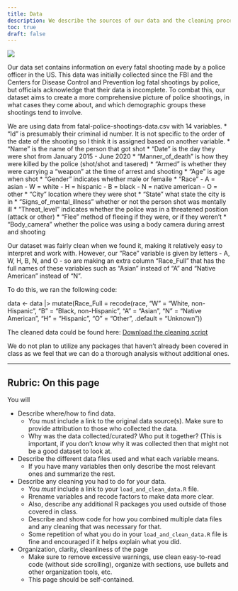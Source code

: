 ```yaml
---
title: Data
description: We describe the sources of our data and the cleaning process.
toc: true
draft: false
---
```


![](images/data-import-cheatsheet-thumbs.png)

Our data set contains information on every fatal shooting made by a police officer in the US. This data was initially collected since the FBI and the Centers for Disease Control and Prevention log fatal shootings by police, but officials acknowledge that their data is incomplete. To combat this, our dataset aims to create a more comprehensive picture of police shootings, in what cases they come about, and which demographic groups these shootings tend to involve.

We are using data from fatal-police-shootings-data.csv with 14 variables. 
* “Id” is presumably their criminal id number. It is not specific to the order of the date of the shooting so I think it is assigned based on another variable.
* “Name” is the name of the person that got shot
* “Date” is the day they were shot from January 2015 - June 2020
* “Manner_of_death” is how they were killed by the police (shot/shot and tasered)
* “Armed” is whether they were carrying a “weapon” at the time of arrest and shooting
* “Age” is age when shot
* “Gender” indicates whether male or femaile
* “Race” 
    - A = asian
    - W = white
    - H = hispanic
    - B = black 
    - N = native american
    - O = other
* “City” location where they were shot
* “State” what state the city is in
* “Signs_of_mental_illness” whether or not the person shot was mentally ill
* “Threat_level” indicates whether the police was in a threatened position (attack or other)
* “Flee” method of fleeing if they were, or if they weren’t 
* “Body_camera” whether the police was using a body camera during arrest and shooting

Our dataset was fairly clean when we found it, making it relatively easy to interpret and work with. However, our “Race” variable is given by letters - A, W, H, B, N, and O - so are making an extra column “Race_Full” that has the full names of these variables such as “Asian” instead of “A” and “Native American” instead of “N”.

To do this, we ran the following code: 

data <- data |>
  mutate(Race_Full = recode(race,
                            "W" = "White, non-Hispanic",
                            "B" = "Black, non-Hispanic",
                            "A" = "Asian",
                            "N" = "Native American",
                            "H" = "Hispanic",
                            "O" = "Other",
                            .default = "Unknown"))

The cleaned data could be found here: [Download the cleaning script](load_and_clean_data.R)

We do not plan to utilize any packages that haven’t already been covered in class as we feel that we can do a thorough analysis without additional ones.


----

## Rubric: On this page

You will

* Describe where/how to find data.
  * You must include a link to the original data source(s). Make sure to provide attribution to those who collected the data.
  * Why was the data collected/curated? Who put it together? (This is important, if you don't know why it was collected then that might not be a good dataset to look at.
* Describe the different data files used and what each variable means. 
  * If you have many variables then only describe the most relevant ones and summarize the rest.
* Describe any cleaning you had to do for your data.
  * You *must* include a link to your `load_and_clean_data.R` file.
  * Rrename variables and recode factors to make data more clear.
  * Also, describe any additional R packages you used outside of those covered in class.
  * Describe and show code for how you combined multiple data files and any cleaning that was necessary for that.
  * Some repetition of what you do in your `load_and_clean_data.R` file is fine and encouraged if it helps explain what you did.
* Organization, clarity, cleanliness of the page
  * Make sure to remove excessive warnings, use clean easy-to-read code (without side scrolling), organize with sections, use bullets and other organization tools, etc.
  * This page should be self-contained.